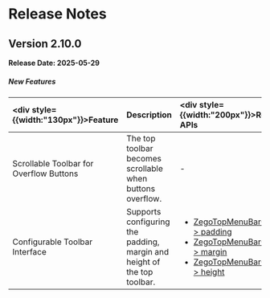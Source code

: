 # Release Notes

## Version 2.10.0

**Release Date: 2025-05-29**

<h5>New Features</h5>

| <div style={{width:"130px"}}>Feature</div> |Description | <div style={{width:"200px"}}>Related APIs</div> |
| :------------------------------------------ | :----------- | :------------ |
| Scrollable Toolbar for Overflow Buttons | The top toolbar becomes scrollable when buttons overflow. | - |
| Configurable Toolbar Interface | Supports configuring the padding, margin and height of the top toolbar. | <ul><li>[ZegoTopMenuBarConfig > padding](https://pub.dev/documentation/zego_uikit_prebuilt_video_conference/latest/zego_uikit_prebuilt_video_conference/ZegoTopMenuBarConfig/padding.html)</li><li>[ZegoTopMenuBarConfig > margin](https://pub.dev/documentation/zego_uikit_prebuilt_video_conference/latest/zego_uikit_prebuilt_video_conference/ZegoTopMenuBarConfig/margin.html)</li><li>[ZegoTopMenuBarConfig > height](https://pub.dev/documentation/zego_uikit_prebuilt_video_conference/latest/zego_uikit_prebuilt_video_conference/ZegoTopMenuBarConfig/height.html)</li></ul> |
